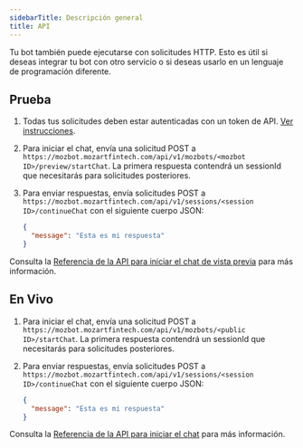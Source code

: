 ```yaml
---
sidebarTitle: Descripción general
title: API
---
```


Tu bot también puede ejecutarse con solicitudes HTTP. Esto es útil si deseas integrar tu bot con otro servicio o si deseas usarlo en un lenguaje de programación diferente.

## Prueba

1. Todas tus solicitudes deben estar autenticadas con un token de API. [Ver instrucciones](/api-reference/authentication).
2. Para iniciar el chat, envía una solicitud POST a `https://mozbot.mozartfintech.com/api/v1/mozbots/<mozbot ID>/preview/startChat`. La primera respuesta contendrá un sessionId que necesitarás para solicitudes posteriores.
3. Para enviar respuestas, envía solicitudes POST a `https://mozbot.mozartfintech.com/api/v1/sessions/<session ID>/continueChat`
   con el siguiente cuerpo JSON:

   ```json
   {
     "message": "Esta es mi respuesta"
   }
   ```

Consulta la [Referencia de la API para iniciar el chat de vista previa](/api-reference/chat/start-preview-chat) para más información.

## En Vivo

1. Para iniciar el chat, envía una solicitud POST a `https://mozbot.mozartfintech.com/api/v1/mozbots/<public ID>/startChat`. La primera respuesta contendrá un sessionId que necesitarás para solicitudes posteriores.
2. Para enviar respuestas, envía solicitudes POST a `https://mozbot.mozartfintech.com/api/v1/sessions/<session ID>/continueChat`
   con el siguiente cuerpo JSON:

   ```json
   {
     "message": "Esta es mi respuesta"
   }
   ```

Consulta la [Referencia de la API para iniciar el chat](/api-reference/chat/start-chat) para más información.
